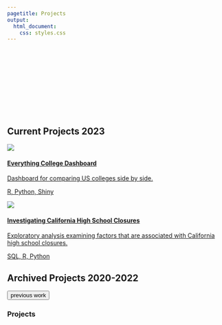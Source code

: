 ```yaml
---
pagetitle: Projects
output:
  html_document:
    css: styles.css
---
```

<link id="theme-style" rel= "stylesheet" href="light.css">

<div class = "overall-container c-project">
<section class= "container project project-section">
<div class="bar-animation-container">
<svg class="svg5">
<rect class = "one" ></rect>
<rect class = "two"></rect>
<rect class = "three"></rect>
</svg>
</div>

<div class="project-col-container">
<h2 class= "project-header">
<span class="project-rest">Current Projects</span>
<span class= "project-num"> 2023</span>
</h2>

<div class= "project-card-holder">
<a class= "card-link" href="https://loganlary.shinyapps.io/shiny_college_app/">
<div class= "project-card2">
<picture><img  class= "pic select-pic" src="imgs/college_dash.png"></picture>
<div class="card-description">
  <h4 class= "card-heading">Everything College Dashboard</h4>
  <p class= "card-info">Dashboard for comparing US colleges side by side.</p>
  <p class= "card-tags">R, Python, Shiny</p>
</div>
</div>
</a>

<a class= "card-link" href="https://larylc.github.io/lary_sql_projects/sql_project1.html">
<div class= "project-card2">
<picture><img  class= "pic select-pic" src="imgs/sql_map1.png"></picture>
<div class="card-description">
  <h4 class= "card-heading">Investigating California High School Closures</h4>
  <p class= "card-info">Exploratory analysis examining factors that are associated with California high school closures.</p>
  <p class= "card-tags">SQL, R, Python</p>
</div>
</div>
</a>
</div>




<div class= "divider"> </div>

<h2 class= "project-header">
<span class="project-rest">Archived Projects</span>
<span class= "project-num"> 2020-2022</span>
</h2>

<form class = "button-form" action="https://larylc.github.io/Independent-Projects-/index.html">
  <button class= "previous-button">previous work</button>
</form>

</div>



<div class= "page-design-container">
<div class = "page-design-holder">
<div class= "page-design-line"></div>
<h3 class= "page-design-info projects-info">Projects</h3>
</div>
</div>

<section>
</div>


<script src="https://d3js.org/d3.v6.min.js"></script>
<script src="./script.js" defer></script>

